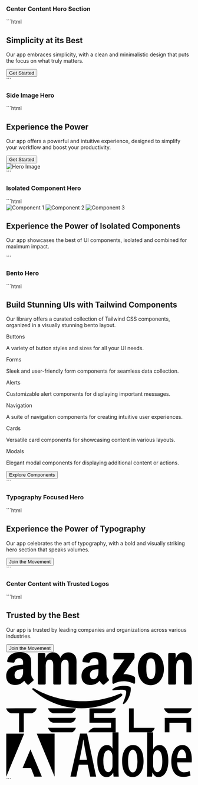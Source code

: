 
### Center Content Hero Section
<CenterContentHeroSection />
```html
<section class="bg-gray-900 py-20">
  <div class="mx-auto max-w-3xl px-4 text-left sm:text-center sm:px-6 lg:px-8">
    <h1 class="text-4xl font-extrabold text-white sm:text-5xl sm:tracking-tight lg:text-6xl">Simplicity at its Best</h1>
    <p class="mx-auto mt-6 max-w-xl text-xl text-gray-300 sm:text-center">Our app embraces simplicity, with a clean and minimalistic design that puts the focus on what truly matters.</p>
    <div class="mt-8 sm:flex sm:justify-center">
      <button class="w-full sm:w-auto rounded-md bg-indigo-500 px-6 py-3 text-white shadow-lg transition-colors duration-300 hover:bg-indigo-600 sm:mx-auto sm:mt-8">Get Started</button>
    </div>
  </div>
</section>
```

### Side Image Hero
<SideImageHero />
```html
<section class="bg-gray-900 py-10 sm:py-20">
  <div class="mx-auto flex flex-col-reverse sm:flex-row max-w-7xl items-center justify-between px-4 sm:px-6 lg:px-8">
    <div class="text-center sm:text-left">
      <h1 class="text-2xl sm:text-4xl lg:text-5xl font-extrabold text-white sm:tracking-tight">Experience the Power</h1>
      <p class="mt-4 sm:mt-6 max-w-xl text-base sm:text-xl text-gray-300">Our app offers a powerful and intuitive experience, designed to simplify your workflow and boost your productivity.</p>
      <div class="mt-6 sm:mt-8">
        <button class="rounded-md bg-indigo-500 px-6 py-3 text-white shadow-lg transition-colors duration-300 hover:bg-indigo-600">Get Started</button>
      </div>
    </div>
    <div class="mt-6 sm:mt-0">
      <img src="https://source.unsplash.com/random" alt="Hero Image" class="w-full max-w-md rounded-lg" />
    </div>
  </div>
</section>
```

### Isolated Component Hero
<IsolatedComponentHero />
```html
<section class="bg-gray-900 py-10 sm:py-20">
  <div class="mx-auto max-w-7xl px-4 sm:px-6 lg:px-8">
    <div class="relative">
      <img src="https://source.unsplash.com/random" alt="Component 1" class="absolute -left-12 -top-12 h-48 w-48 rounded-xl shadow-lg sm:h-64 sm:w-64" />
      <img src="https://source.unsplash.com/random" alt="Component 2" class="absolute right-8 top-8 h-32 w-32 rounded-xl shadow-lg sm:right-20 sm:top-20 sm:h-48 sm:w-48" />
      <img src="https://source.unsplash.com/random" alt="Component 3" class="relative z-10 mx-auto h-72 w-72 rounded-xl shadow-2xl sm:h-96 sm:w-96" />
    </div>
    <h1 class="mt-10 text-2xl font-extrabold text-white sm:mt-20 sm:text-4xl sm:tracking-tight lg:text-6xl">Experience the Power of Isolated Components</h1>
    <p class="mt-4 max-w-xl text-base text-gray-300 sm:mt-6 sm:text-xl">Our app showcases the best of UI components, isolated and combined for maximum impact.</p>
  </div>
</section>
```

### Bento Hero
<BentoHero />
```html
<section class="bg-gray-800 py-10 sm:py-20">
  <div class="mx-auto max-w-7xl px-4 sm:px-6 lg:px-8">
    <div class="text-center">
      <h1 class="mt-6 text-2xl font-extrabold text-white sm:mt-12 sm:text-4xl sm:tracking-tight lg:text-6xl">Build Stunning UIs with Tailwind Components</h1>
      <p class="mx-auto mt-4 max-w-xl text-base text-gray-300 sm:mt-6 sm:text-xl">Our library offers a curated collection of Tailwind CSS components, organized in a visually stunning bento layout.</p>
    </div>
    <div class="mt-8 grid grid-cols-1 gap-4 sm:mt-12 sm:grid-cols-2 md:grid-cols-3 lg:grid-cols-4">
      <div class="flex flex-col items-center justify-center rounded-xl bg-yellow-100 p-4 md:row-span-2">
        <div class="text-base font-medium sm:text-xl">Buttons</div>
        <p class="mt-2 text-sm text-gray-600">A variety of button styles and sizes for all your UI needs.</p>
      </div>
      <div class="flex flex-col items-center justify-center rounded-xl bg-green-100 p-4 md:col-span-2 md:row-span-2">
        <div class="text-base font-medium sm:text-xl">Forms</div>
        <p class="mt-2 text-sm text-gray-600">Sleek and user-friendly form components for seamless data collection.</p>
      </div>
      <div class="flex flex-col items-center justify-center rounded-xl bg-purple-100 p-4 md:row-span-2">
        <div class="text-base font-medium sm:text-xl">Alerts</div>
        <p class="mt-2 text-sm text-gray-600">Customizable alert components for displaying important messages.</p>
      </div>
      <div class="flex flex-col items-center justify-center rounded-xl bg-red-100 p-4 md:row-span-2">
        <div class="text-base font-medium sm:text-xl">Navigation</div>
        <p class="mt-2 text-sm text-gray-600">A suite of navigation components for creating intuitive user experiences.</p>
      </div>
      <div class="flex flex-col items-center justify-center rounded-lg bg-indigo-100 p-4">
        <div class="text-base font-medium sm:text-xl">Cards</div>
        <p class="mt-2 text-sm text-gray-600">Versatile card components for showcasing content in various layouts.</p>
      </div>
      <div class="flex flex-col items-center justify-center rounded-xl bg-orange-100 p-4">
        <div class="text-base font-medium sm:text-xl">Modals</div>
        <p class="mt-2 text-sm text-gray-600">Elegant modal components for displaying additional content or actions.</p>
      </div>
    </div>
    <div class="mt-6 flex justify-center sm:mt-10">
      <button type="button" class="rounded bg-blue-600 px-4 py-2 font-bold text-white hover:bg-blue-700">Explore Components</button>
    </div>
  </div>
</section>
```

### Typography Focused Hero
<TypographyFocusedHero />
```html
<section class="bg-gray-900 py-10 sm:py-20">
  <div class="mx-auto max-w-7xl px-4 text-center sm:px-6 md:px-8">
    <h1 class="font-serif text-4xl font-extrabold text-white sm:text-5xl sm:tracking-tight md:text-7xl">
      <span class="block">Experience the</span>
      <span class="block text-indigo-500">Power of Typography</span>
    </h1>
    <p class="mx-auto mt-4 max-w-xl text-base text-gray-300 sm:mt-6 sm:text-xl">Our app celebrates the art of typography, with a bold and visually striking hero section that speaks volumes.</p>
    <div class="mt-6 sm:mt-8">
      <button class="rounded-md bg-indigo-500 px-6 py-3 text-white shadow-lg transition-colors duration-300 hover:bg-indigo-600">Join the Movement</button>
    </div>
  </div>
</section>
```

### Center Content with Trusted Logos
<CenterContentwithTrustedLogos />
```html
<section class="bg-gray-900 py-20">
  <div class="mx-auto max-w-3xl px-4 text-left sm:px-6 md:text-center lg:px-8">
    <h1 class="text-4xl font-extrabold text-white sm:text-5xl sm:tracking-tight lg:text-6xl">Trusted by the Best</h1>
    <p class="mx-auto mt-6 max-w-xl text-xl text-gray-300">Our app is trusted by leading companies and organizations across various industries.</p>
    <div class="mt-8">
      <button class="rounded-md bg-indigo-500 px-6 py-3 text-white shadow-lg transition-colors duration-300 hover:bg-indigo-600">Join the Movement</button>
      <div class="mx-auto mt-20 max-w-screen-xl">
        <div class="grid grid-cols-1 gap-8 md:grid-cols-3">
          <div class="col-span-1 flex items-center justify-center">
            <svg class="h-10 fill-current text-gray-500 dark:text-gray-300" viewBox="0 0 398 120" xmlns="http://www.w3.org/2000/svg">
              <g fill-rule="nonzero">
                <path d="M247.292 94.106C224.124 111.016 190.526 120 161.608 120c-40.544 0-77.046-14.822-104.673-39.476-2.164-1.936-.235-4.583 2.369-3.082 29.806 17.15 66.66 27.475 104.731 27.475 25.677 0 53.906-5.271 79.884-16.163 3.923-1.646 7.21 2.545 3.373 5.352"></path>
                <path d="M256.533 82.534c-2.965-3.771-19.551-1.787-27.003-.897-2.254.277-2.605-1.692-.57-3.122 13.233-9.265 34.922-6.587 37.447-3.487 2.54 3.13-.666 24.802-13.073 35.147-1.91 1.59-3.718.744-2.877-1.357 2.782-6.952 9.04-22.505 6.076-26.284zM230.05 13.058V4.063c.015-1.378 1.04-2.29 2.291-2.283l40.493-.007c1.295 0 2.335.94 2.335 2.268v7.726c-.015 1.29-1.113 2.983-3.053 5.668l-20.97 29.843c7.78-.182 16.022.985 23.093 4.939 1.596.897 2.027 2.217 2.152 3.516v9.607c0 1.32-1.457 2.86-2.987 2.057-12.458-6.507-29-7.214-42.776.08-1.405.745-2.884-.765-2.884-2.086v-9.133c0-1.459.03-3.961 1.508-6.186l24.302-34.738h-21.162c-1.295 0-2.327-.927-2.342-2.276zM82.354 69.294H70.042c-1.171-.08-2.108-.956-2.203-2.072l.014-63.006c0-1.262 1.062-2.268 2.38-2.268L81.71 1.94c1.2.059 2.159.963 2.232 2.116v8.221h.234C87.163 4.326 92.8.613 100.39.613c7.708 0 12.539 3.713 15.98 11.664C119.361 4.326 126.14.613 133.393.613c5.175 0 10.804 2.123 14.251 6.893 3.916 5.311 3.111 12.993 3.111 19.755l-.015 39.764c0 1.255-1.061 2.262-2.379 2.262h-12.304c-1.23-.08-2.203-1.05-2.203-2.262l-.007-33.41c0-2.648.234-9.28-.344-11.796-.923-4.246-3.675-5.435-7.24-5.435-2.986 0-6.09 1.985-7.356 5.165-1.266 3.188-1.15 8.484-1.15 12.066v33.403c0 1.255-1.06 2.262-2.378 2.262h-12.297c-1.237-.08-2.21-1.051-2.21-2.262l-.015-33.41c0-7.025 1.142-17.362-7.59-17.362-8.858 0-8.506 10.074-8.506 17.362l-.007 33.403c-.022 1.276-1.084 2.283-2.401 2.283zm227.788-55.82c-9.084 0-9.662 12.328-9.662 20.017s-.117 24.131 9.545 24.131c9.545 0 10.006-13.262 10.006-21.345 0-5.303-.234-11.664-1.845-16.705-1.383-4.377-4.143-6.098-8.044-6.098zM310.025.613c18.284 0 28.173 15.647 28.173 35.533 0 19.222-10.92 34.468-28.173 34.468-17.933 0-27.712-15.647-27.712-35.132C282.305 15.86 292.2.612 310.025.612zm51.882 68.681h-12.275c-1.23-.08-2.211-1.05-2.211-2.261l-.015-63.028c.103-1.16 1.12-2.057 2.365-2.057l11.426-.008c1.076.059 1.961.788 2.188 1.766v9.636h.234c3.448-8.622 8.279-12.73 16.785-12.73 5.519 0 10.92 1.992 14.375 7.427C398 13.072 398 21.556 398 27.662v39.64c-.14 1.117-1.142 1.985-2.364 1.985h-12.349c-1.141-.073-2.064-.912-2.188-1.984V33.097c0-6.894.805-16.968-7.708-16.968-2.993 0-5.753 1.984-7.13 5.033-1.72 3.845-1.953 7.69-1.953 11.935v33.928c-.03 1.262-1.091 2.27-2.401 2.27zm-151.715-.16c-.813.73-1.991.78-2.913.284-4.092-3.385-4.824-4.953-7.064-8.177-6.756 6.864-11.543 8.921-20.305 8.921-10.372 0-18.438-6.376-18.438-19.134 0-9.965 5.424-16.742 13.139-20.061 6.683-2.925 16.023-3.458 23.167-4.253v-1.598c0-2.925.234-6.375-1.5-8.9-1.501-2.26-4.378-3.195-6.918-3.195-4.692 0-8.871 2.4-9.904 7.375-.212 1.11-1.024 2.204-2.137 2.262l-11.938-1.291c-1.01-.234-2.13-1.029-1.838-2.568C166.288 4.362 179.37 0 191.087 0c5.995 0 13.827 1.59 18.556 6.113 5.995 5.58 5.416 13.021 5.416 21.126v19.127c0 5.756 2.401 8.28 4.648 11.373.79 1.116.967 2.444-.036 3.26-2.518 2.102-6.983 5.968-9.443 8.15l-.036-.015zm-12.414-29.931v-2.656c-8.908 0-18.322 1.897-18.322 12.35 0 5.319 2.767 8.908 7.488 8.908 3.455 0 6.566-2.123 8.528-5.58 2.423-4.254 2.306-8.237 2.306-13.022zM48.72 69.133c-.813.73-1.991.781-2.913.285-4.092-3.385-4.824-4.953-7.064-8.177-6.763 6.864-11.55 8.921-20.305 8.921C8.06 70.162 0 63.786 0 51.028c0-9.965 5.417-16.742 13.139-20.061 6.683-2.925 16.015-3.458 23.16-4.253v-1.598c0-2.925.233-6.375-1.501-8.9-1.5-2.26-4.377-3.195-6.91-3.195-4.7 0-8.879 2.4-9.904 7.375-.212 1.11-1.024 2.204-2.137 2.262L3.91 21.367c-1.01-.234-2.13-1.029-1.845-2.568C4.81 4.362 17.89.007 29.615.007c5.995 0 13.827 1.59 18.556 6.113 5.995 5.581 5.416 13.022 5.416 21.126v19.128c0 5.755 2.401 8.28 4.648 11.372.79 1.116.967 2.444-.036 3.261-2.518 2.101-6.99 5.967-9.45 8.148l-.03-.021zm-12.422-29.93v-2.656c-8.908 0-18.32 1.897-18.32 12.35 0 5.319 2.766 8.908 7.487 8.908 3.462 0 6.573-2.123 8.528-5.58 2.422-4.254 2.305-8.237 2.305-13.022z"></path>
              </g>
            </svg>
          </div>
          <div class="col-span-1 flex items-center justify-center">
            <svg class="h-8 fill-current text-gray-500 dark:text-gray-300" xmlns="http://www.w3.org/2000/svg" viewBox="0 0 278.7 36.3">
              <g><path class="st0" d="M238.1 14.4v21.9h7V21.7h25.6v14.6h7V14.4h-39.6m6.2-7.1h27c3.8-.7 6.5-4.1 7.3-7.3H237c.8 3.2 3.6 6.5 7.3 7.3m-27.5 29c3.5-1.5 5.4-4.1 6.2-7.1h-31.5V.1h-7.1v36.2h32.4M131.9 7.2h25c3.8-1.1 6.9-4 7.7-7.1H125v21.4h32.4V29H132c-4 1.1-7.4 3.8-9.1 7.3h41.5V14.4H132l-.1-7.2m-61.6.1h27c3.8-.7 6.6-4.1 7.3-7.3H62.9c.8 3.2 3.6 6.5 7.4 7.3m0 14.3h27c3.8-.7 6.6-4.1 7.3-7.3H62.9c.8 3.2 3.6 6.5 7.4 7.3m0 14.7h27c3.8-.7 6.6-4.1 7.3-7.3H62.9c.8 3.2 3.6 6.6 7.4 7.3M0 .1c.8 3.2 3.6 6.4 7.3 7.2h11.4l.6.2v28.7h7.1V7.5l.6-.2h11.4c3.8-1 6.5-4 7.3-7.2V0L0 .1"></path></g>
            </svg>
          </div>
          <div class="col-span-1 flex items-center justify-center">
            <svg class="h-10 fill-current text-gray-500 dark:text-gray-300" viewBox="0 0 2270 546" xmlns="http://www.w3.org/2000/svg">
              <g fill-rule="evenodd">
                <path d="M888.413 394.397l-31.127 144.717h-71.593L903.977 14.642h84.81l111.28 524.472h-72.371l-30.35-144.717H888.413zm100.373-58.364l-24.124-125.3c-7.003-35.797-14.007-82.463-19.441-119.828h-3.126c-5.434 38.13-13.242 86.365-20.22 119.827l-24.902 125.301h91.813zM1373.34.648v441.205c0 28.806 1.556 70.828 3.1 97.274h-63.02l-4.67-45.9h-2.334c-12.451 26.445-41.244 52.138-79.362 52.138-70.037 0-112.837-76.275-112.837-193.755 0-133.848 56.794-196.881 116.728-196.881 30.336 0 54.46 14.02 67.689 42.8h1.556V.648h73.15zm-73.163 304.258c0-6.991 0-15.551-.778-23.359-3.89-34.227-23.345-63.798-49.79-63.798-45.927 0-61.477 63.798-61.477 133.848 0 77.818 20.232 132.278 59.142 132.278 16.342 0 38.118-8.56 50.569-53.681 1.556-6.226 2.334-15.577 2.334-24.111V304.906zm247.399 240.446c-75.471 0-129.957-64.59-129.957-194.52 0-137.752 64.576-196.116 133.835-196.116 74.705 0 128.387 66.924 128.387 194.546 0 150.19-73.927 196.09-131.5 196.09h-.765zm2.321-57.573c45.122 0 55.251-80.153 55.251-137.726 0-56.82-10.116-137.739-56.794-137.739-48.26 0-57.586 80.919-57.586 137.74 0 63.02 10.895 137.725 58.364 137.725h.765zM1723.938.648h73.137V203.74h1.556c19.455-34.227 45.913-49.025 79.375-49.025 64.577 0 105.055 73.15 105.055 189.099 0 135.391-55.25 201.537-117.506 201.537-37.353 0-58.364-20.246-74.719-53.708h-3.086l-3.904 47.47h-63.02c1.556-25.668 3.112-68.468 3.112-97.274V.648zm73.137 404.618c0 8.586.778 17.146 3.113 23.358 11.66 45.926 34.24 55.251 49.012 55.251 43.579 0 59.92-57.572 59.92-135.391 0-72.371-17.106-130.735-60.698-130.735-24.124 0-43.578 28.793-49.025 56.03-1.557 7.781-2.335 17.91-2.335 25.68v105.807h.013zm293.92-40.453c.779 97.273 42.788 121.384 87.145 121.384 26.458 0 49.025-6.213 65.367-14.007l10.895 52.916c-22.568 11.673-56.808 17.912-90.27 17.912-94.925 0-144.73-71.594-144.73-188.321 0-123.732 56.795-199.994 135.392-199.994s115.172 75.484 115.172 170.435c0 18.664-.792 30.35-1.557 40.453l-177.413-.778zm109.712-52.126c.778-66.924-22.567-102.707-51.347-102.707-38.144 0-55.264 55.251-57.586 102.707h108.933z" fill-rule="nonzero"></path>
                <path d="M373.462 16.043h218.501v523.07L373.462 16.044zm-153.926 0H.88v523.07l218.657-523.07zm76.976 192.77l139.218 330.3H344.5l-41.633-105.197H200.964l95.548-225.103z"></path>
              </g>
            </svg>
          </div>
        </div>
      </div>
    </div>
  </div>
</section>
```
